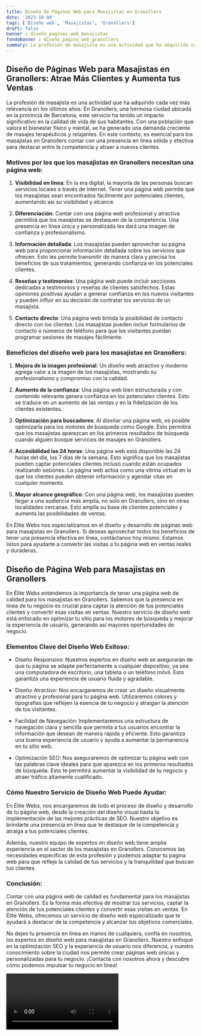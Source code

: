 ```yaml
---
title: Diseño de Páginas Web para Masajistas en Granollers
date: '2023-10-04'
tags: ['Diseño web', 'Masajistas', 'Granollers']
draft: false
banner : diseño_paginas_web_masajistas
fondoBanner : diseño_pagina_web_granollers
summary: La profesión de masajista es una actividad que ha adquirido cada vez más relevancia en los últimos años. En Granollers, una hermosa ciudad ubicada en la provincia de Barcelona, este servicio ha tenido un impacto significativo en la calidad de vida de sus habitantes. Con una población que valora el bienestar físico y mental, se ha generado una demanda creciente de masajes terapéuticos y relajantes. En este contexto, es esencial para los masajistas en Granollers contar con una presencia en línea sólida y efectiva para destacar entre la competencia y atraer a nuevos clientes.
---
```


## Diseño de Páginas Web para Masajistas en Granollers: Atrae Más Clientes y Aumenta tus Ventas

La profesión de masajista es una actividad que ha adquirido cada vez más relevancia en los últimos años. En Granollers, una hermosa ciudad ubicada en la provincia de Barcelona, este servicio ha tenido un impacto significativo en la calidad de vida de sus habitantes. Con una población que valora el bienestar físico y mental, se ha generado una demanda creciente de masajes terapéuticos y relajantes. En este contexto, es esencial para los masajistas en Granollers contar con una presencia en línea sólida y efectiva para destacar entre la competencia y atraer a nuevos clientes.

### Motivos por los que los masajistas en Granollers necesitan una página web:

1. **Visibilidad en línea**: En la era digital, la mayoría de las personas buscan servicios locales a través de internet. Tener una página web permite que los masajistas sean encontrados fácilmente por potenciales clientes, aumentando así su visibilidad y alcance.

2. **Diferenciación**: Contar con una página web profesional y atractiva permitirá que los masajistas se destaquen de la competencia. Una presencia en línea única y personalizada les dará una imagen de confianza y profesionalismo.

3. **Información detallada**: Los masajistas pueden aprovechar su página web para proporcionar información detallada sobre los servicios que ofrecen. Esto les permite transmitir de manera clara y precisa los beneficios de sus tratamientos, generando confianza en los potenciales clientes.

4. **Reseñas y testimonios**: Una página web puede incluir secciones dedicadas a testimonios y reseñas de clientes satisfechos. Estas opiniones positivas ayudan a generar confianza en los nuevos visitantes y pueden influir en su decisión de contratar los servicios de un masajista.

5. **Contacto directo**: Una página web brinda la posibilidad de contacto directo con los clientes. Los masajistas pueden incluir formularios de contacto o números de teléfono para que los visitantes puedan programar sesiones de masajes fácilmente.

### Beneficios del diseño web para los masajistas en Granollers:

1. **Mejora de la imagen profesional**: Un diseño web atractivo y moderno agrega valor a la imagen de los masajistas, mostrando su profesionalismo y compromiso con la calidad.

2. **Aumento de la confianza**: Una página web bien estructurada y con contenido relevante genera confianza en los potenciales clientes. Esto se traduce en un aumento de las ventas y en la fidelización de los clientes existentes.

3. **Optimización para buscadores**: Al diseñar una página web, es posible optimizarla para los motores de búsqueda como Google. Esto permitirá que los masajistas aparezcan en los primeros resultados de búsqueda cuando alguien busque servicios de masajes en Granollers.

4. **Accesibilidad las 24 horas**: Una página web está disponible las 24 horas del día, los 7 días de la semana. Esto significa que los masajistas pueden captar potenciales clientes incluso cuando están ocupados realizando sesiones. La página web actúa como una vitrina virtual en la que los clientes pueden obtener información y agendar citas en cualquier momento.

5. **Mayor alcance geográfico**: Con una página web, los masajistas pueden llegar a una audiencia más amplia, no solo en Granollers, sino en otras localidades cercanas. Esto amplía su base de clientes potenciales y aumenta las posibilidades de ventas.

En Élite Webs nos especializamos en el diseño y desarrollo de páginas web para masajistas en Granollers. Si deseas aprovechar todos los beneficios de tener una presencia efectiva en línea, contáctanos hoy mismo. Estamos listos para ayudarte a convertir las visitas a tu página web en ventas reales y duraderas.

<GifSeo />

<Cta />

## Diseño de Página Web para Masajistas en Granollers

En Élite Webs entendemos la importancia de tener una página web de calidad para los masajistas en Granollers. Sabemos que la presencia en línea de tu negocio es crucial para captar la atención de tus potenciales clientes y convertir esas visitas en ventas. Nuestro servicio de diseño web está enfocado en optimizar tu sitio para los motores de búsqueda y mejorar la experiencia de usuario, generando así mayores oportunidades de negocio.

### Elementos Clave del Diseño Web Exitoso:

- Diseño Responsivo: Nuestros expertos en diseño web se asegurarán de que tu página se adapte perfectamente a cualquier dispositivo, ya sea una computadora de escritorio, una tableta o un teléfono móvil. Esto garantiza una experiencia de usuario fluida y agradable.

- Diseño Atractivo: Nos encargaremos de crear un diseño visualmente atractivo y profesional para tu página web. Utilizaremos colores y tipografías que reflejen la esencia de tu negocio y atraigan la atención de tus visitantes.

- Facilidad de Navegación: Implementaremos una estructura de navegación clara y sencilla que permita a tus usuarios encontrar la información que desean de manera rápida y eficiente. Esto garantiza una buena experiencia de usuario y ayuda a aumentar la permanencia en tu sitio web.

- Optimización SEO: Nos aseguraremos de optimizar tu página web con las palabras clave ideales para que aparezca en los primeros resultados de búsqueda. Esto te permitirá aumentar la visibilidad de tu negocio y atraer tráfico altamente cualificado.

### Cómo Nuestro Servicio de Diseño Web Puede Ayudar:

En Élite Webs, nos encargaremos de todo el proceso de diseño y desarrollo de tu página web, desde la creación del diseño visual hasta la implementación de las mejores prácticas de SEO. Nuestro objetivo es brindarte una presencia en línea que te destaque de la competencia y atraiga a tus potenciales clientes.

Además, nuestro equipo de expertos en diseño web tiene amplia experiencia en el sector de los masajistas en Granollers. Conocemos las necesidades específicas de esta profesión y podemos adaptar tu página web para que refleje la calidad de tus servicios y la tranquilidad que buscan tus clientes.

### Conclusión:

Contar con una página web de calidad es fundamental para los masajistas en Granollers. Es la forma más efectiva de mostrar tus servicios, captar la atención de tus potenciales clientes y convertir esas visitas en ventas. En Élite Webs, ofrecemos un servicio de diseño web especializado que te ayudará a destacar de la competencia y alcanzar tus objetivos comerciales.

No dejes tu presencia en línea en manos de cualquiera, confía en nosotros, los expertos en diseño web para masajistas en Granollers. Nuestro enfoque en la optimización SEO y la experiencia de usuario nos diferencia, y nuestro conocimiento sobre la ciudad nos permite crear páginas web únicas y personalizadas para tu negocio. ¡Contacta con nosotros ahora y descubre cómo podemos impulsar tu negocio en línea!

<Video />

<CtaBot job='Masajistas' city='Granollers'/>

<Gmaps query='Granollers+españa+maps' />